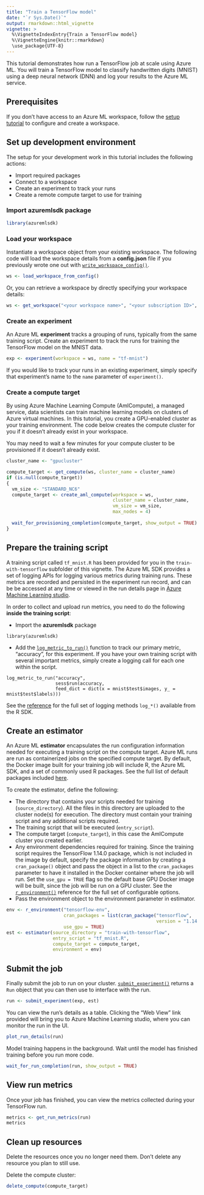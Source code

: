 ```yaml
---
title: "Train a TensorFlow model"
date: "`r Sys.Date()`"
output: rmarkdown::html_vignette
vignette: >
  %\VignetteIndexEntry{Train a TensorFlow model}
  %\VignetteEngine{knitr::rmarkdown}
  \use_package{UTF-8}
---
```


This tutorial demonstrates how run a TensorFlow job at scale using Azure ML. You will train a TensorFlow model to classify handwritten digits (MNIST) using a deep neural network (DNN) and log your results to the Azure ML service.

## Prerequisites
If you don’t have access to an Azure ML workspace, follow the [setup tutorial](https://azure.github.io/azureml-sdk-for-r/articles/configuration.html) to configure and create a workspace.

## Set up development environment
The setup for your development work in this tutorial includes the following actions:

* Import required packages
* Connect to a workspace
* Create an experiment to track your runs
* Create a remote compute target to use for training

### Import **azuremlsdk** package
```r
library(azuremlsdk)
```

### Load your workspace
Instantiate a workspace object from your existing workspace. The following code will load the workspace details from a **config.json** file if you previously wrote one out with [`write_workspace_config()`](https://azure.github.io/azureml-sdk-for-r/reference/write_workspace_config.html).
```r
ws <- load_workspace_from_config()
```

Or, you can retrieve a workspace by directly specifying your workspace details:
```r
ws <- get_workspace("<your workspace name>", "<your subscription ID>", "<your resource group>")
```

### Create an experiment
An Azure ML **experiment** tracks a grouping of runs, typically from the same training script. Create an experiment to track the runs for training the TensorFlow model on the MNIST data.

```r
exp <- experiment(workspace = ws, name = "tf-mnist")
```

If you would like to track your runs in an existing experiment, simply specify that experiment's name to the `name` parameter of `experiment()`.

### Create a compute target
By using Azure Machine Learning Compute (AmlCompute), a managed service, data scientists can train machine learning models on clusters of Azure virtual machines. In this tutorial, you create a GPU-enabled cluster as your training environment. The code below creates the compute cluster for you if it doesn't already exist in your workspace.

You may need to wait a few minutes for your compute cluster to be provisioned if it doesn't already exist.

```r
cluster_name <- "gpucluster"

compute_target <- get_compute(ws, cluster_name = cluster_name)
if (is.null(compute_target))
{
  vm_size <- "STANDARD_NC6"
  compute_target <- create_aml_compute(workspace = ws, 
                                       cluster_name = cluster_name,
                                       vm_size = vm_size, 
                                       max_nodes = 4)
  
  wait_for_provisioning_completion(compute_target, show_output = TRUE)
}
```

## Prepare the training script

A training script called `tf_mnist.R` has been provided for you in the `train-with-tensorflow` subfolder of this vignette. The Azure ML SDK provides a set of logging APIs for logging various metrics during training runs. These metrics are recorded and persisted in the experiment run record, and can be be accessed at any time or viewed in the run details page in [Azure Machine Learning studio](http://ml.azure.com/).

In order to collect and upload run metrics, you need to do the following **inside the training script**:

* Import the **azuremlsdk** package
```
library(azuremlsdk)
```

* Add the [`log_metric_to_run()`](https://azure.github.io/azureml-sdk-for-r/reference/log_metric_to_run.html) function to track our primary metric,  "accuracy", for this experiment. If you have your own training script with several important metrics, simply create a logging call for each one within the script.
```
log_metric_to_run("accuracy",
                  sess$run(accuracy,
                  feed_dict = dict(x = mnist$test$images, y_ = mnist$test$labels)))
```

See the [reference](https://azure.github.io/azureml-sdk-for-r/reference/index.html#section-training-experimentation) for the full set of logging methods `log_*()` available from the R SDK.

## Create an estimator

An Azure ML **estimator** encapsulates the run configuration information needed for executing a training script on the compute target. Azure ML runs are run as containerized jobs on the specified compute target. By default, the Docker image built for your training job will include R, the Azure ML SDK, and a set of commonly used R packages. See the full list of default packages included [here](https://azure.github.io/azureml-sdk-for-r/reference/r_environment.html).

To create the estimator, define the following:

* The directory that contains your scripts needed for training (`source_directory`). All the files in this directory are uploaded to the cluster node(s) for execution. The directory must contain your training script and any additional scripts required.
* The training script that will be executed (`entry_script`).
* The compute target (`compute_target`), in this case the AmlCompute cluster you created earlier.
* Any environment dependencies required for training. Since the training script requires the TensorFlow 1.14.0 package, which is not included in the image by default, specify the package information by creating a
`cran_package()` object and pass the object in a list to the `cran_packages` parameter to have it installed in the Docker container where the job will run. Set the `use_gpu = TRUE` flag so the default base GPU Docker image will be built, since the job will be run on a GPU cluster.
See the [`r_environment()`](https://azure.github.io/azureml-sdk-for-r/reference/r_environment.html) reference for the full set of configurable options.
* Pass the environment object to the environment parameter in estimator.

```r
env <- r_environment("tensorflow-env",
                     cran_packages = list(cran_package("tensorflow",
                                                       version = "1.14.0")),
                     use_gpu = TRUE)
est <- estimator(source_directory = "train-with-tensorflow",
                 entry_script = "tf_mnist.R",
                 compute_target = compute_target,
                 environment = env)
```

## Submit the job

Finally submit the job to run on your cluster. [`submit_experiment()`](https://azure.github.io/azureml-sdk-for-r/reference/submit_experiment.html) returns a `Run` object that you can then use to interface with the run.

```r
run <- submit_experiment(exp, est)
```

You can view the run’s details as a table. Clicking the “Web View” link provided will bring you to Azure Machine Learning studio, where you can monitor the run in the UI.

```r
plot_run_details(run)
```

Model training happens in the background. Wait until the model has finished training before you run more code.

```r
wait_for_run_completion(run, show_output = TRUE)
```

## View run metrics
Once your job has finished, you can view the metrics collected during your TensorFlow run.

```r
metrics <- get_run_metrics(run)
metrics
```

## Clean up resources
Delete the resources once you no longer need them. Don't delete any resource you plan to still use. 

Delete the compute cluster:
```r
delete_compute(compute_target)
```
